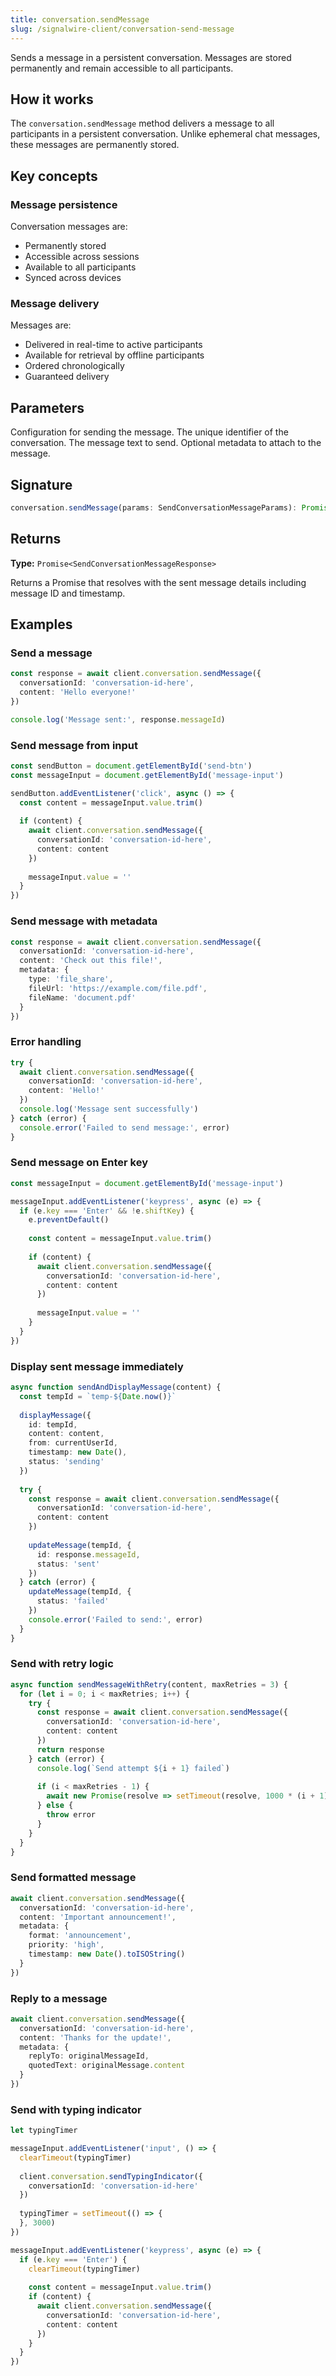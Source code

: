 ```yaml
---
title: conversation.sendMessage
slug: /signalwire-client/conversation-send-message
---
```



Sends a message in a persistent conversation. Messages are stored permanently and remain accessible to all participants.

## How it works

The `conversation.sendMessage` method delivers a message to all participants in a persistent conversation. Unlike ephemeral chat messages, these messages are permanently stored.

## Key concepts

### Message persistence

Conversation messages are:
- Permanently stored
- Accessible across sessions
- Available to all participants
- Synced across devices

### Message delivery

Messages are:
- Delivered in real-time to active participants
- Available for retrieval by offline participants
- Ordered chronologically
- Guaranteed delivery

## Parameters

<APIField name="params" type="SendConversationMessageParams" required>
  Configuration for sending the message.
</APIField>

<APIField name="params.conversationId" type="string" required>
  The unique identifier of the conversation.
</APIField>

<APIField name="params.content" type="string" required>
  The message text to send.
</APIField>

<APIField name="params.metadata" type="object">
  Optional metadata to attach to the message.
</APIField>

## Signature

```typescript
conversation.sendMessage(params: SendConversationMessageParams): Promise<SendConversationMessageResponse>
```

## Returns

**Type:** `Promise<SendConversationMessageResponse>`

Returns a Promise that resolves with the sent message details including message ID and timestamp.

## Examples

### Send a message

```typescript
const response = await client.conversation.sendMessage({
  conversationId: 'conversation-id-here',
  content: 'Hello everyone!'
})

console.log('Message sent:', response.messageId)
```

### Send message from input

```typescript
const sendButton = document.getElementById('send-btn')
const messageInput = document.getElementById('message-input')

sendButton.addEventListener('click', async () => {
  const content = messageInput.value.trim()
  
  if (content) {
    await client.conversation.sendMessage({
      conversationId: 'conversation-id-here',
      content: content
    })
    
    messageInput.value = ''
  }
})
```

### Send message with metadata

```typescript
const response = await client.conversation.sendMessage({
  conversationId: 'conversation-id-here',
  content: 'Check out this file!',
  metadata: {
    type: 'file_share',
    fileUrl: 'https://example.com/file.pdf',
    fileName: 'document.pdf'
  }
})
```

### Error handling

```typescript
try {
  await client.conversation.sendMessage({
    conversationId: 'conversation-id-here',
    content: 'Hello!'
  })
  console.log('Message sent successfully')
} catch (error) {
  console.error('Failed to send message:', error)
}
```

### Send message on Enter key

```typescript
const messageInput = document.getElementById('message-input')

messageInput.addEventListener('keypress', async (e) => {
  if (e.key === 'Enter' && !e.shiftKey) {
    e.preventDefault()
    
    const content = messageInput.value.trim()
    
    if (content) {
      await client.conversation.sendMessage({
        conversationId: 'conversation-id-here',
        content: content
      })
      
      messageInput.value = ''
    }
  }
})
```

### Display sent message immediately

```typescript
async function sendAndDisplayMessage(content) {
  const tempId = `temp-${Date.now()}`
  
  displayMessage({
    id: tempId,
    content: content,
    from: currentUserId,
    timestamp: new Date(),
    status: 'sending'
  })
  
  try {
    const response = await client.conversation.sendMessage({
      conversationId: 'conversation-id-here',
      content: content
    })
    
    updateMessage(tempId, {
      id: response.messageId,
      status: 'sent'
    })
  } catch (error) {
    updateMessage(tempId, {
      status: 'failed'
    })
    console.error('Failed to send:', error)
  }
}
```

### Send with retry logic

```typescript
async function sendMessageWithRetry(content, maxRetries = 3) {
  for (let i = 0; i < maxRetries; i++) {
    try {
      const response = await client.conversation.sendMessage({
        conversationId: 'conversation-id-here',
        content: content
      })
      return response
    } catch (error) {
      console.log(`Send attempt ${i + 1} failed`)
      
      if (i < maxRetries - 1) {
        await new Promise(resolve => setTimeout(resolve, 1000 * (i + 1)))
      } else {
        throw error
      }
    }
  }
}
```

### Send formatted message

```typescript
await client.conversation.sendMessage({
  conversationId: 'conversation-id-here',
  content: 'Important announcement!',
  metadata: {
    format: 'announcement',
    priority: 'high',
    timestamp: new Date().toISOString()
  }
})
```

### Reply to a message

```typescript
await client.conversation.sendMessage({
  conversationId: 'conversation-id-here',
  content: 'Thanks for the update!',
  metadata: {
    replyTo: originalMessageId,
    quotedText: originalMessage.content
  }
})
```

### Send with typing indicator

```typescript
let typingTimer

messageInput.addEventListener('input', () => {
  clearTimeout(typingTimer)
  
  client.conversation.sendTypingIndicator({
    conversationId: 'conversation-id-here'
  })
  
  typingTimer = setTimeout(() => {
  }, 3000)
})

messageInput.addEventListener('keypress', async (e) => {
  if (e.key === 'Enter') {
    clearTimeout(typingTimer)
    
    const content = messageInput.value.trim()
    if (content) {
      await client.conversation.sendMessage({
        conversationId: 'conversation-id-here',
        content: content
      })
    }
  }
})
```


